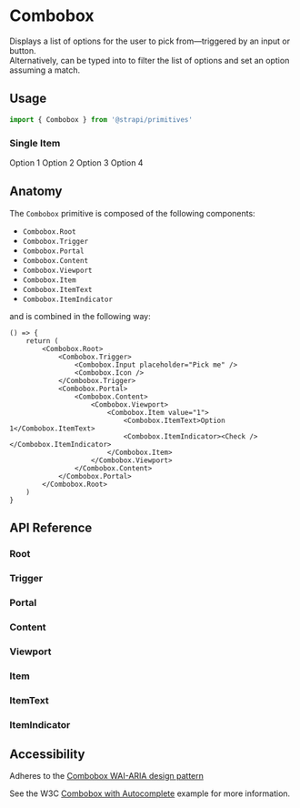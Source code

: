

<Meta title="Design System/Primitives/Combobox" component={Combobox.Root} />

# Combobox

Displays a list of options for the user to pick from—triggered by an input or button. <br />
Alternatively, can be typed into to filter the list of options and set an option assuming a match.

## Usage

```ts
import { Combobox } from '@strapi/primitives'
```

### Single Item

<Canvas>
    <Story name="Basic Usage">
        <Combobox.Root>
            <Combobox.Trigger>
                <Combobox.Input placeholder="Pick me" />
                <Combobox.Icon />
            </Combobox.Trigger>
            <Combobox.Portal>
                <Combobox.Content>
                    <Combobox.Viewport>
                        <Combobox.Item value="1">
                            <Combobox.ItemText>Option 1</Combobox.ItemText>
                            <Combobox.ItemIndicator><Check /></Combobox.ItemIndicator>
                        </Combobox.Item>
                        <Combobox.Item value="2">
                            <Combobox.ItemText>Option 2</Combobox.ItemText>
                            <Combobox.ItemIndicator><Check /></Combobox.ItemIndicator>
                        </Combobox.Item>
                        <Combobox.Item value="3">
                            <Combobox.ItemText>Option 3</Combobox.ItemText>
                            <Combobox.ItemIndicator><Check /></Combobox.ItemIndicator>
                        </Combobox.Item>
                        <Combobox.Item value="4">
                            <Combobox.ItemText>Option 4</Combobox.ItemText>
                            <Combobox.ItemIndicator><Check /></Combobox.ItemIndicator>
                        </Combobox.Item>
                    </Combobox.Viewport>
                </Combobox.Content>
            </Combobox.Portal>
        </Combobox.Root>
    </Story>
</Canvas>


## Anatomy

The `Combobox` primitive is composed of the following components:

- `Combobox.Root`
- `Combobox.Trigger`
- `Combobox.Portal`
- `Combobox.Content`
- `Combobox.Viewport`
- `Combobox.Item`
- `Combobox.ItemText`
- `Combobox.ItemIndicator`

and is combined in the following way:

```tsx
() => {
    return (
        <Combobox.Root>
            <Combobox.Trigger>
                <Combobox.Input placeholder="Pick me" />
                <Combobox.Icon />
            </Combobox.Trigger>
            <Combobox.Portal>
                <Combobox.Content>
                    <Combobox.Viewport>
                        <Combobox.Item value="1">
                            <Combobox.ItemText>Option 1</Combobox.ItemText>
                            <Combobox.ItemIndicator><Check /></Combobox.ItemIndicator>
                        </Combobox.Item>
                    </Combobox.Viewport>
                </Combobox.Content>
            </Combobox.Portal>
        </Combobox.Root>
    )
}
```

## API Reference

### Root

<ArgsTable of={Combobox.Root} />

### Trigger

<ArgsTable of={Combobox.Trigger} />

### Portal

<ArgsTable of={Combobox.Portal} />

### Content

<ArgsTable of={Combobox.Content} />

### Viewport

<ArgsTable of={Combobox.Viewport} />

### Item

<ArgsTable of={Combobox.Item} />

### ItemText

<ArgsTable of={Combobox.ItemText} />

### ItemIndicator

<ArgsTable of={Combobox.ItemIndicator} />

## Accessibility

Adheres to the [Combobox WAI-ARIA design pattern](https://www.w3.org/WAI/ARIA/apg/patterns/combobox/)

See the W3C [Combobox with Autocomplete](https://www.w3.org/WAI/ARIA/apg/patterns/combobox/examples/combobox-autocomplete-both) example for more information.